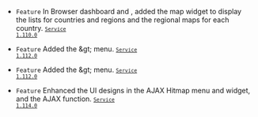 - <code class="Feature">Feature</code> In <span class="uitext">Browser dashboard</span> and <Cmdname sid="side_flexboard" className="uitext" />, added the map widget to display the lists for countries and regions and the regional maps for each country. <code class='changelog-service'><a href="../release-notes/service/service-1_110_x"><code class='changelog-service'>Service 1.110.0​</code></a></code>

- <code class="Feature">Feature</code> Added the <Cmdname sid="side_analysis" className="uitext" /> &amp;gt; <Cmdname sid="side_ajaxAnalytics" className="uitext" /> menu. <code class='changelog-service'><a href="../release-notes/service/service-1_112_x"><code class='changelog-service'>Service 1.112.0​</code></a></code>

- <code class="Feature">Feature</code> Added the <Cmdname sid="sitemap" className="uitext" /> &amp;gt; <Cmdname sid="side_userBehavior" className="uitext" /> menu. <code class='changelog-service'><a href="../release-notes/service/service-1_112_x"><code class='changelog-service'>Service 1.112.0​</code></a></code>

- <code class="Feature">Feature</code> Enhanced the UI designs in the <span class="uitext">AJAX Hitmap</span> menu and widget, and the <span class="uitext">AJAX</span> <Cmdname sid="side_analysis" className="uitext" /> function. <code class='changelog-service'><a href="../release-notes/service/service-1_114_x"><code class='changelog-service'>Service 1.114.0​</code></a></code>
